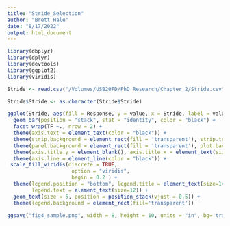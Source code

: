 ```yaml
---
title: "Stride_Selection"
author: "Brett Hale"
date: "8/17/2022"
output: html_document
---
```



```r
library(dbplyr)
library(dplyr)
library(devtools)
library(ggplot2)
library(viridis)
```


```r
Stride <- read.csv("/Volumes/USB20FD/PhD Research/Chapter_2/Stride.csv")

Stride$Stride <- as.character(Stride$Stride)

ggplot(Stride, aes(fill = Response, y = value, x = Stride, label = value )) +
  geom_bar(position = "stack", stat = "identity", color = "black") +
  facet_wrap(TF ~., nrow = 2) +
  theme(axis.text = element_text(color = "black")) +
  theme(strip.background = element_rect(fill = 'transparent'), strip.text = element_text(color = "black", face = "bold", size = 16)) +
  theme(panel.background = element_rect(fill = 'transparent'), plot.background = element_rect(fill='transparent', color=NA), panel.grid.major = element_blank(), panel.grid.minor = element_blank()) +
  theme(axis.title.y = element_blank(), axis.title.x = element_text(size = 14), axis.text = element_text(size = 12)) +
  theme(axis.line = element_line(color = "black")) +
 scale_fill_viridis(discrete = TRUE,
                     option = "viridis",
                     begin = 0.2 ) +
  theme(legend.position = "bottom", legend.title = element_text(size=14, face = "bold"), 
        legend.text = element_text(size=12)) +
  geom_text(size = 5, position = position_stack(vjust = 0.5)) +
  theme(legend.background = element_rect(fill='transparent'))

ggsave("fig4_sample.png", width = 8, height = 10, units = "in", bg='transparent', dpi = 600)

```

